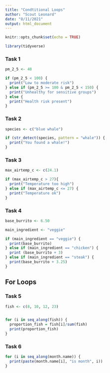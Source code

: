 ```yaml
---
title: "Condtitional Loops"
author: "Scout Leonard"
date: "8/11/2021"
output: html_document
---
```


```r
knitr::opts_chunk$set(echo = TRUE)

library(tidyverse)
```

### Task 1
```r
pm_2_5 <- 48

if (pm_2_5 < 100) {
  print("Low to moderate risk")
} else if (pm_2_5 >= 100 & pm_2_5 < 150) {
  print("Unhealthy for sensitive groups")
} else {
  print("Health risk present")
}
```

### Task 2

```r
species <- c("blue whale")

if (str_detect(species, pattern = "whale")) {
  print("You found a whale!")
}
```

### Task 3

```r
max_airtemp_c <- c(24.1)

if (max_airtemp_c > 27){
  print("Temperature too high")
} else if (max_airtemp_c <= 27) {
  print("Temperature ok")
}
```

### Task 4

```r
base_burrito <- 6.50

main_ingredient <- "veggie"

if (main_ingredient == "veggie") {
  print(base_burrito)
} else if (main_ingredient == "chicken") {
  print (base_burrito + 3)
} else if (main_ingredient == "steak") {
  print(base_burrito + 3.25)
}
```

## For Loops

### Task 5

```r
fish <- c(8, 10, 12, 23)


for (i in seq_along(fish)) {
  proportion_fish = fish[i]/sum(fish)
  print(proportion_fish)
}
```

### Task 6

```r
for (i in seq_along(month.name)) {
  print(paste(month.name[i], "is month", i))
}
```

